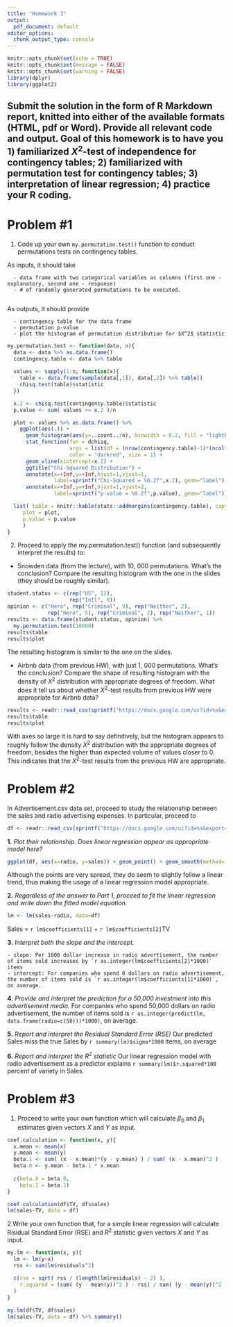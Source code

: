 ```yaml
---
title: "Homework 3"
output:
  pdf_document: default
editor_options: 
  chunk_output_type: console
---
```


```r
knitr::opts_chunk$set(echo = TRUE)
knitr::opts_chunk$set(message = FALSE)
knitr::opts_chunk$set(warning = FALSE)
library(dplyr)
library(ggplot2)
```


## Submit the solution in the form of R Markdown report, knitted into either of the available formats (HTML, pdf or Word). Provide all relevant code and output. Goal of this homework is to have you 1) familiarized $X^2$-test of independence for contingency tables; 2) familiarized with permutation test for contingency tables; 3) interpretation of linear regression; 4) practice your R coding.


# Problem #1

  1. Code up your own `my.permutation.test()` function to conduct permutations tests on contingency tables. 
  
  As inputs, it should take
  
      - data frame with two categorical variables as columns (first one - explanatory, second one - response)
      - # of randomly generated permutations to be executed.
      
  As outputs, it should provide
  
      - contingency table for the data frame
      - permutation p-value
      - plot the histogram of permutation distribution for $X^2$ statistic
    
```r
my.permutation.test <- function(data, n){
  data <- data %>% as.data.frame()
  contingency.table <- data %>% table
  
  values <- sapply(1:n, function(x){
    table <- data.frame(sample(data[,1]), data[,2]) %>% table()
    chisq.test(table)$statistic
  })

  x.2 <- chisq.test(contingency.table)$statistic
  p.value <- sum( values >= x.2 )/n

  plot <- values %>% as.data.frame() %>%
    ggplot(aes(.)) +
      geom_histogram(aes(y=..count../n), binwidth = 0.2, fill = "lightblue") +
      stat_function(fun = dchisq, 
                    args = list(df = (nrow(contingency.table)-1)*(ncol(contingency.table)-1)), 
                    color = "darkred", size = 1) +
      geom_vline(xintercept=x.2) +
      ggtitle("Chi-Squared Distribution") +
      annotate(x=+Inf,y=+Inf,hjust=1,vjust=1,
               label=sprintf("Chi-Squared = %0.2f",x.2), geom="label") +
      annotate(x=+Inf,y=+Inf,hjust=1,vjust=2,
               label=sprintf("p-value = %0.2f",p.value), geom="label")

  list( table = knitr::kable(stats::addmargins(contingency.table), caption = "Contingency Table"),
     plot = plot,
     p.value = p.value
     )
}
```
  
  2. Proceed to apply the my.permutation.test() function (and subsequently interpret the results) to:
  
  - Snowden data (from the lecture), with 10, 000 permutations. What’s the conclusion? Compare the resulting histogram with the one in the slides (they should be roughly similar).
```r
student.status <- c(rep("US", 12), 
                    rep("Intl", 8))
opinion <- c("Hero", rep("Criminal", 9), rep("Neither", 2), 
             rep("Hero", 5), rep("Criminal", 2), rep("Neither", 1))
results <- data.frame(student.status, opinion) %>%
  my.permutation.test(10000)
results$table
results$plot
```
The resulting histogram is similar to the one on the slides.

  - Airbnb data (from previous HW), with just 1, 000 permutations. What’s the conclusion? Compare the shape of resulting histogram with the density of $X^2$ distribution with appropriate degrees of freedom. What does it tell us about whether $X^2$-test results from previous HW were appropriate for Airbnb data?
  
```r
results <- readr::read_csv(sprintf("https://docs.google.com/uc?id=%s&export=download", "1au2tYZUtxb1AHckSTkdTthQB5OIKWJR8")) %>% select(room_type, neighbourhood_group) %>% my.permutation.test(1000)
results$table
results$plot
```
With axes so large it is hard to say definitively, but the histogram appears to roughly follow the density $X^2$ distribution with the appropriate degrees of freedom, besides the higher than expected volume of values closer to 0. This indicates that the $X^2$-test results from the previous HW are appropriate. 
  
# Problem #2

In Advertisement.csv data set, proceed to study the relationship between the sales and radio advertising expenses. In particular, proceed to

```r
df <- readr::read_csv(sprintf("https://docs.google.com/uc?id=%s&export=download", "1UJIu7Ku3rRWTnFJpK4uLQ2DXW8DjfgtT"))
```

  **1.** _Plot their relationship. Does linear regression appear as appropriate model here?_
  
```r
ggplot(df, aes(x=radio, y=sales)) + geom_point() + geom_smooth(method='lm')
```
  Although the points are very spread, they do seem to slightly follow a linear trend, thus making the usage of a linear regression model appropriate.
  
  **2.** _Regardless of the answer to Part 1, proceed to fit the linear regression and write down the fitted model equation._
```r
lm <- lm(sales~radio, data=df)
```
  Sales = `r lm$coefficients[1]` + `r lm$coefficients[2]`TV

  **3.** _Interpret both the slope and the intercept._
  
    - slope: Per 1000 dollar increase in radio advertisement, the number of items sold increases by `r as.integer(lm$coefficients[2]*1000)` items
    - intercept: For companies who spend 0 dollars on radio advertisement, the number of items sold is `r as.integer(lm$coefficients[1]*1000)`, on average.
  
  **4.** _Provide and interpret the prediction for a 50,000 investment into this advertisement media._
  For companies who spend 50,000 dollars on radio advertisement, the number of items sold is `r as.integer(predict(lm, data.frame(radio=c(50)))*1000)`, on average.
  
  **5.** _Report and interpret the Residual Standard Error (RSE)_
  Our predicted Sales miss the true Sales by `r summary(lm)$sigma*1000` items, on average 
  
  **6.** _Report and interpret the $R^2$ statistic_
  Our linear regression model with radio advertisement as a predictor explains `r summary(lm)$r.squared*100` percent of variety in Sales.
  
# Problem #3

  1. Proceed to write your own function which will calculate $\beta_0$ and $\beta_1$ estimates given vectors $X$ and $Y$ as input.
```r
coef.calculation <- function(x, y){
  x.mean <- mean(x)
  y.mean <- mean(y)
  beta.1 <- sum( (x - x.mean)*(y - y.mean) ) / sum( (x - x.mean)^2 )
  beta.0 <- y.mean - beta.1 * x.mean
  
  c(beta.0 = beta.0,
    beta.1 = beta.1)
}
```

```r
coef.calculation(df$TV, df$sales)
lm(sales~TV, data = df)
```

  2.Write your own function that, for a simple linear regression will calculate Risidual Standard Error (RSE) and $R^2$ statistic given vectors $X$ and $Y$ as input.
```r
my.lm <- function(x, y){
  lm <- lm(y~x)
  rss <- sum(lm$residuals^2)
  
  c(rse = sqrt( rss / (length(lm$residuals) - 2) ),
    r.squared = (sum( (y - mean(y))^2 ) - rss) / sum( (y - mean(y))^2 )
  )
}
```

```r
my.lm(df$TV, df$sales)
lm(sales~TV, data = df) %>% summary()
```

  
